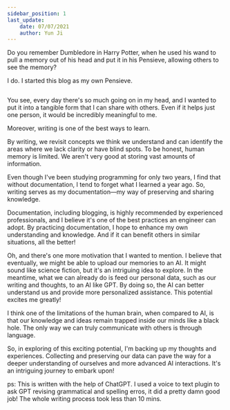 ```yaml
---
sidebar_position: 1
last_update: 
    date: 07/07/2021
    author: Yun Ji
---
```


Do you remember Dumbledore in Harry Potter, when he used his wand to pull a memory out of his head and put it in his Pensieve, allowing others to see the memory? 

I do. I started this blog as my own Pensieve. 

<Image img={Dumbledore_Memory}/>


You see, every day there's so much going on in my head, and I wanted to put it into a tangible form that I can share with others. 
Even if it helps just one person, it would be incredibly meaningful to me.

Moreover, writing is one of the best ways to learn. 

By writing, we revisit concepts we think we understand and can identify the areas where we lack clarity or have blind spots. 
To be honest, human memory is limited. We aren't very good at storing vast amounts of information. 

Even though I've been studying programming for only two years, I find that without documentation, I tend to forget what I learned a year ago. 
So, writing serves as my documentation—my way of preserving and sharing knowledge.

Documentation, including blogging, is highly recommended by experienced professionals, and I believe it's one of the best practices an engineer can adopt. 
By practicing documentation, I hope to enhance my own understanding and knowledge. And if it can benefit others in similar situations, all the better!

Oh, and there's one more motivation that I wanted to mention. I believe that eventually, we might be able to upload our memories to an AI. It might sound like science fiction, but it's an intriguing idea to explore. In the meantime, what we can already do is feed our personal data, such as our writing and thoughts, to an AI like GPT. By doing so, the AI can better understand us and provide more personalized assistance. This potential excites me greatly!

I think one of the limitations of the human brain, when compared to AI, is that our knowledge and ideas remain trapped inside our minds like a black hole. The only way we can truly communicate with others is through language. 

So, in exploring of this exciting potential, I'm backing up my thoughts and experiences. Collecting and preserving our data can pave the way for a deeper understanding of ourselves and more advanced AI interactions. It's an intriguing journey to embark upon!


ps: This is written with the help of ChatGPT. I used a voice to text plugin to ask GPT revising grammatical and spelling
erros, it did a pretty damn good job! The whole writing process took less than 10 mins. 
